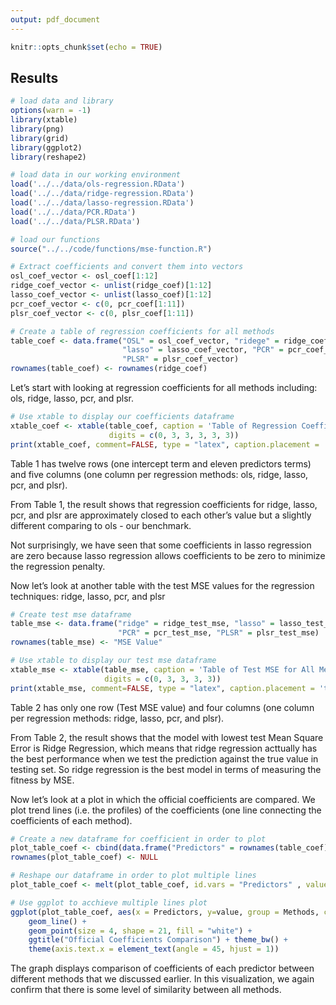 ```yaml
---
output: pdf_document
---
```


```r
knitr::opts_chunk$set(echo = TRUE)
```

## Results

```r
# load data and library
options(warn = -1)
library(xtable)
library(png)
library(grid)
library(ggplot2)
library(reshape2)

# load data in our working environment 
load('../../data/ols-regression.RData')
load('../../data/ridge-regression.RData')
load('../../data/lasso-regression.RData')
load('../../data/PCR.RData')
load('../../data/PLSR.RData')

# load our functions
source("../../code/functions/mse-function.R")
```


```r
# Extract coefficients and convert them into vectors
osl_coef_vector <- osl_coef[1:12]
ridge_coef_vector <- unlist(ridge_coef)[1:12]
lasso_coef_vector <- unlist(lasso_coef)[1:12]
pcr_coef_vector <- c(0, pcr_coef[1:11])
plsr_coef_vector <- c(0, plsr_coef[1:11])

# Create a table of regression coefficients for all methods
table_coef <- data.frame("OSL" = osl_coef_vector, "ridege" = ridge_coef_vector, 
                         "lasso" = lasso_coef_vector, "PCR" = pcr_coef_vector,
                         "PLSR" = plsr_coef_vector)
rownames(table_coef) <- rownames(ridge_coef)

```


Let's start with looking at regression coefficients for all methods including: ols, ridge, lasso, pcr, and plsr. 

```r
# Use xtable to display our coefficients dataframe
xtable_coef <- xtable(table_coef, caption = 'Table of Regression Coefficients for All Methods',
                      digits = c(0, 3, 3, 3, 3, 3))
print(xtable_coef, comment=FALSE, type = "latex", caption.placement = 'top')
```

Table 1 has twelve rows (one intercept term and eleven predictors terms) and five columns (one column per regression methods: ols, ridge, lasso, pcr, and plsr).  

From Table 1, the result shows that regression coefficients for ridge, lasso, pcr, and plsr are approximately closed to each other's value but a slightly different comparing to ols - our benchmark. 

Not surprisingly, we have seen that some coefficients in lasso regression are zero because lasso regression allows coefficients to be zero to minimize the regression penalty.

\vspace{10mm}
Now let's look at another table with the test MSE values for the regression techniques: ridge, lasso, pcr, and plsr

```r
# Create test mse dataframe
table_mse <- data.frame("ridge" = ridge_test_mse, "lasso" = lasso_test_mse,
                        "PCR" = pcr_test_mse, "PLSR" = plsr_test_mse)
rownames(table_mse) <- "MSE Value"

# Use xtable to display our test mse dataframe
xtable_mse <- xtable(table_mse, caption = 'Table of Test MSE for All Methods', 
                     digits = c(0, 3, 3, 3, 3))
print(xtable_mse, comment=FALSE, type = "latex", caption.placement = 'top')
```

Table 2 has only one row (Test MSE value) and four columns (one column per regression methods: ridge, lasso, pcr, and plsr).

From Table 2, the result shows that the model with lowest test Mean Square Error is Ridge Regression, which means that ridge regression acttually has the best performance when we test the prediction against the true value in testing set. So ridge regression is the best model in terms of measuring the fitness by MSE.

\vspace{10mm}
Now let's look at a plot in which the official coefficients are compared. We plot trend lines (i.e. the profiles) of the coefficients (one line connecting the coefficients of each method).

```r
# Create a new dataframe for coefficient in order to plot 
plot_table_coef <- cbind(data.frame("Predictors" = rownames(table_coef)), table_coef)
rownames(plot_table_coef) <- NULL

# Reshape our dataframe in order to plot multiple lines
plot_table_coef <- melt(plot_table_coef, id.vars = "Predictors" , value.name= "value", variable.name= "Methods")

# Use ggplot to acchieve multiple lines plot
ggplot(plot_table_coef, aes(x = Predictors, y=value, group = Methods, colour = Methods)) +
    geom_line() +
    geom_point(size = 4, shape = 21, fill = "white") +
    ggtitle("Official Coefficients Comparison") + theme_bw() + 
    theme(axis.text.x = element_text(angle = 45, hjust = 1))
```

\vspace{10mm}
The graph displays comparison of coefficients of each predictor between different methods that we discussed earlier. In this visualization, we again confirm that there is some level of similarity between all methods.

